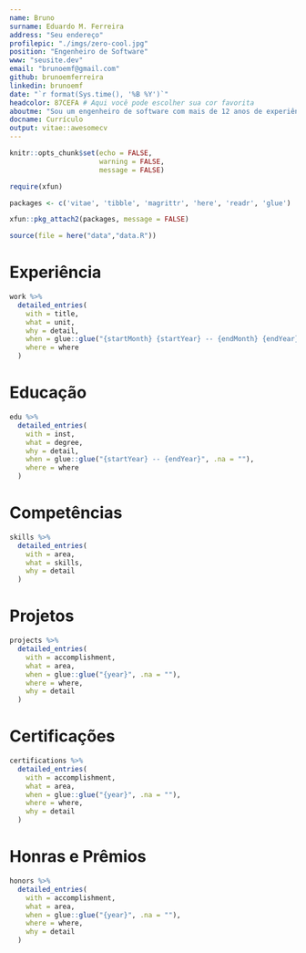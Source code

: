 ```yaml
---
name: Bruno
surname: Eduardo M. Ferreira
address: "Seu endereço"
profilepic: "./imgs/zero-cool.jpg"
position: "Engenheiro de Software"
www: "seusite.dev"
email: "brunoemf@gmail.com"
github: brunoemferreira
linkedin: brunoemf
date: "`r format(Sys.time(), '%B %Y')`"
headcolor: 87CEFA # Aqui você pode escolher sua cor favorita
aboutme: "Sou um engenheiro de software com mais de 12 anos de experiência no desenvolvimento de aplicativos web modernos. Minha paixão está em criar interfaces de usuário incríveis e funcionais. Como hobby eu gosto de assistir animes e hackear o Gibson"
docname: Currículo
output: vitae::awesomecv
---
```


```r
knitr::opts_chunk$set(echo = FALSE,
                      warning = FALSE,
                      message = FALSE)

require(xfun)

packages <- c('vitae', 'tibble', 'magrittr', 'here', 'readr', 'glue')

xfun::pkg_attach2(packages, message = FALSE)

source(file = here("data","data.R"))
```

# Experiência

```r

work %>%
  detailed_entries(
    with = title,
    what = unit,
    why = detail,
    when = glue::glue("{startMonth} {startYear} -- {endMonth} {endYear}", .na = ""),
    where = where
  )

```

# Educação

```r

edu %>%
  detailed_entries(
    with = inst,
    what = degree,
    why = detail,
    when = glue::glue("{startYear} -- {endYear}", .na = ""),
    where = where
  )

```

\pagebreak

# Competências

```r

skills %>%
  detailed_entries(
    with = area,
    what = skills,
    why = detail
  )

```

\pagebreak

# Projetos

```r

projects %>%
  detailed_entries(
    with = accomplishment,
    what = area,
    when = glue::glue("{year}", .na = ""),
    where = where,
    why = detail
  )

```

# Certificações

```r

certifications %>%
  detailed_entries(
    with = accomplishment,
    what = area,
    when = glue::glue("{year}", .na = ""),
    where = where,
    why = detail
  )

```

# Honras e Prêmios

```r

honors %>%
  detailed_entries(
    with = accomplishment,
    what = area,
    when = glue::glue("{year}", .na = ""),
    where = where,
    why = detail
  )

```